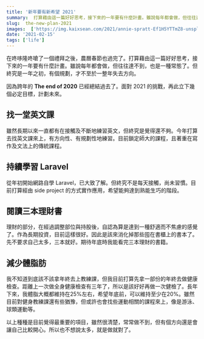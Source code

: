 ```yaml
---
title: '新年要有新希望 2021'
summary:  打算藉由這一篇好好思考，接下來的一年要有什麼計畫。雖說每年都會做，但往往達不到，也是一種常態了。但終究是一年之初，有個規劃，才不至於一整年失去方向。
slug:  the-new-plan-2021
images:  ['https://img.kaixsean.com/2021/annie-spratt-Ef1H5YTTmZ8-unsplash.jpg']
date: '2021-02-15'
tags: ['life']
---
```

在咚哆隆咚嗆了一個禮拜之後，農曆春節也過完了。打算藉由這一篇好好思考，接下來的一年要有什麼計畫。雖說每年都會做，但往往達不到，也是一種常態了。但終究是一年之初，有個規劃，才不至於一整年失去方向。

因為跨年的 **The end of 2020** 已經總結過去了。面對 2021 的挑戰，再此立下幾個必定目標，計劃未來。

## 找一堂英文課
雖然長期以來一直都有在接觸及不斷地練習英文，但終究是覺得還不夠。今年打算去找英文課來上，有方向性、有規劃性地練習。目前鎖定師大的課程，且著重在寫作及文法上的傳統課程。

## 持續學習 Laravel 
從年初開始網路自學 Laravel，已大致了解。但終究不是每天接觸，尚未習慣。目前打算經由 side project 的方式實作應用，希望能夠達到熟能生巧的階段。

## 閱讀三本理財書
理財的部分，在經過調整部位與持股後，自認為算是達到一種舒適而不焦慮的感覺了。作為長期投資，目前這樣很好。因此是該來消化掉那些囤在書櫃上的書本了。先不要求自己太多，三本就好。期待年底時我能看完三本理財的書籍。

## 減少體脂肪
我不知道到底該不該拿年終去上教練課，但我目前打算先拿一部份的年終去做健康檢查。距離上一次做全身健康檢查有三年了，所以是該好好再做一次健檢了。長年下來，我體脂大概都維持在25%左右，希望年底前，可以維持至少在20%。雖然目前對健身教練課還有些猶豫，但或許也會找些運動相關的課程來上，像是游泳、球類運動等。

以上種種是目前覺得最重要的項目，雖然很清楚，常常做不到，但有個方向還是會讓自己比較開心。所以也不想說太多，就是做就對了。